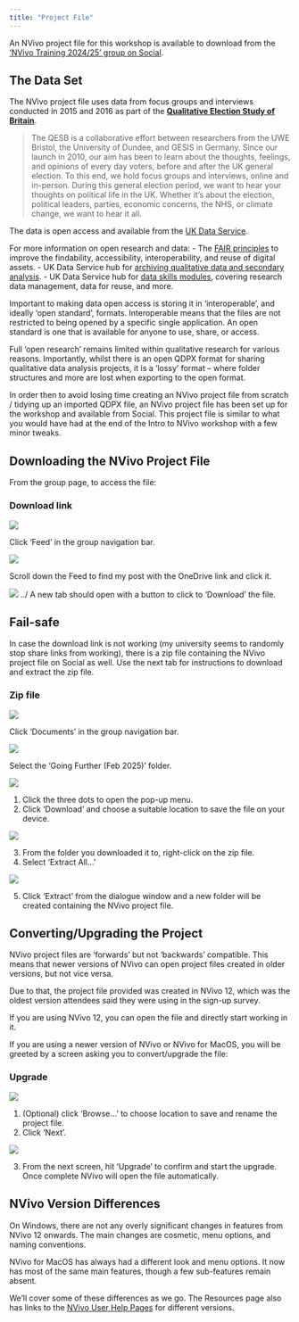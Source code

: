 ```yaml
---
title: "Project File"
---
```


An NVivo project file for this workshop is available to download from the ['NVivo Training 2024/25' group on Social](https://social.sgsss.ac.uk/groups/nvivo-training-2024-25/).

## The Data Set

The NVivo project file uses data from focus groups and interviews conducted in 2015 and 2016 as part of the [**Qualitative Election Study of Britain**](https://qesb.info/).

> The QESB is a collaborative effort between researchers from the UWE Bristol, the University of Dundee, and GESIS in Germany. Since our launch in 2010, our aim has been to learn about the thoughts, feelings, and opinions of every day voters, before and after the UK general election. To this end, we hold focus groups and interviews, online and in-person. During this general election period, we want to hear your thoughts on political life in the UK. Whether it’s about the election, political leaders, parties, economic concerns, the NHS, or climate change, we want to hear it all.

The data is open access and available from the [UK Data Service](https://beta.ukdataservice.ac.uk/datacatalogue/studies/?Search=qualitative+election+study+of+britain#!?Search=qualitative%20election%20study%20of%20britain&Page=1&Rows=10&Sort=1&DateFrom=440&DateTo=2025).

For more information on open research and data:
- The [FAIR principles](https://www.go-fair.org/fair-principles/) to improve the findability, accessibility, interoperability, and reuse of digital assets.
- UK Data Service hub for [archiving qualitative data and secondary analysis](https://ukdataservice.ac.uk/learning-hub/qualitative-data/).
- UK Data Service hub for [data skills modules](https://ukdataservice.ac.uk/learning-hub/data-skills-modules/), covering research data management, data for reuse, and more.

Important to making data open access is storing it in 'interoperable', and ideally 'open standard', formats. Interoperable means that the files are not restricted to being opened by a specific single application. An open standard is one that is available for anyone to use, share, or access.

Full 'open research' remains limited within qualitative research for various reasons. Importantly, whilst there is an open QDPX format for sharing qualitative data analysis projects, it is a 'lossy' format -- where folder structures and more are lost when exporting to the open format.

In order then to avoid losing time creating an NVivo project file from scratch / tidying up an imported QDPX file, an NVivo project file has been set up for the workshop and available from Social. This project file is similar to what you would have had at the end of the Intro to NVivo workshop with a few minor tweaks.

## Downloading the NVivo Project File

From the group page, to access the file:

::: {.panel-tabset}

### Download link

![](../images/social-feed.png)

Click 'Feed' in the group navigation bar.

![](../images/social-onedrive-link.png)

Scroll down the Feed to find my post with the OneDrive link and click it.

![](../images/onedrive-download.png)
../
A new tab should open with a button to click to 'Download' the file.

::: {.callout-note}
## Fail-safe

In case the download link is not working (my university seems to randomly stop share links from working), there is a zip file containing the NVivo project file on Social as well. Use the next tab for instructions to download and extract the zip file.

:::

### Zip file

![](../images/social-documents.png)

Click 'Documents' in the group navigation bar.

![](../images/social-folder.png)

Select the 'Going Further (Feb 2025)' folder.

![](../images/social-zip.png)

1. Click the three dots to open the pop-up menu.
2. Click 'Download' and choose a suitable location to save the file on your device.

![](../images/social-zip-extract.png)

3. From the folder you downloaded it to, right-click on the zip file.
4. Select 'Extract All...'

![](../images/social-zip-extract-confirm.png)

5. Click 'Extract' from the dialogue window and a new folder will be created containing the NVivo project file.

:::

## Converting/Upgrading the Project

NVivo project files are 'forwards' but not 'backwards' compatible. This means that newer versions of NVivo can open project files created in older versions, but not vice versa.

Due to that, the project file provided was created in NVivo 12, which was the oldest version attendees said they were using in the sign-up survey.

If you are using NVivo 12, you can open the file and directly start working in it.

If you are using a newer version of NVivo or NVivo for MacOS, you will be greeted by a screen asking you to convert/upgrade the file:

::: {.panel-tabset}

### Upgrade

![](../images/nvivo-upgrade-project.png)

1. (Optional) click 'Browse...' to choose location to save and rename the project file.
2. Click 'Next'.

![](../images/nvivo-upgrade-project-confirm.png)

3. From the next screen, hit 'Upgrade' to confirm and start the upgrade. Once complete NVivo will open the file automatically.

:::

::: {.callout-tip}
## NVivo Version Differences

On Windows, there are not any overly significant changes in features from NVivo 12 onwards. The main changes are cosmetic, menu options, and naming conventions.

NVivo for MacOS has always had a different look and menu options. It now has most of the same main features, though a few sub-features remain absent.

We'll cover some of these differences as we go. The Resources page also has links to the [NVivo User Help Pages](resources.qmd#user-help-pages) for different versions.

:::
